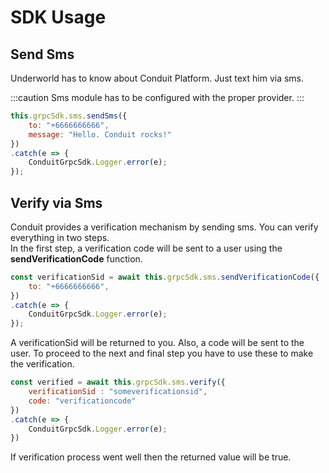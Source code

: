 # SDK Usage


## Send Sms
Underworld has to know about Conduit Platform. Just text him via sms.

:::caution
Sms module has to be configured with the proper provider.
:::
```jsx title="Send sms"
this.grpcSdk.sms.sendSms({
    to: "+6666666666",
    message: "Hello. Conduit rocks!"
})
.catch(e => {
    ConduitGrpcSdk.Logger.error(e);
});
```

## Verify via Sms

Conduit provides a verification mechanism by sending sms. You can verify everything in two steps. <br/>
In the first step, a verification code will be sent to a user using the **sendVerificationCode** function.

```jsx title="Send verification code"
const verificationSid = await this.grpcSdk.sms.sendVerificationCode({
    to: "+6666666666",
})
.catch(e => {
    ConduitGrpcSdk.Logger.error(e);
});
```

A verificationSid will be returned to you. Also, a code will be sent to the user.
To proceed to the next and final step you have to use these to make the verification.


```jsx title="Verify"
const verified = await this.grpcSdk.sms.verify({
    verificationSid : "someverificationsid",
    code: "verificationcode"
})
.catch(e => {
    ConduitGrpcSdk.Logger.error(e);
})
```

If verification process went well then the returned value will be true.